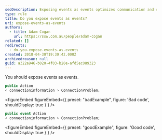 ```yaml
---
seoDescription: Exposing events as events optimizes communication and streamlines programming.
type: rule
title: Do you expose events as events?
uri: expose-events-as-events
authors:
  - title: Adam Cogan
    url: https://ssw.com.au/people/adam-cogan
related: []
redirects:
  - do-you-expose-events-as-events
created: 2018-04-30T19:30:42.000Z
archivedreason: null
guid: a322a946-b020-4f03-b20e-afd5ec089323
---
```


You should expose events as events.
```csharp
public Action
< connectioninformation > ConnectionProblem;
```

<figureEmbed figureEmbed={{
  preset: "badExample",
  figure: 'Bad code',
  shouldDisplay: true
} } />


```csharp
public event Action
< connectioninformation > ConnectionProblem;
```

<figureEmbed figureEmbed={{
  preset: "goodExample",
  figure: 'Good code',
  shouldDisplay: true
} } />
